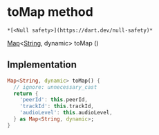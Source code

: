 # toMap method

    *[<Null safety>](https://dart.dev/null-safety)*

[Map](https://api.flutter.dev/flutter/dart-core/Map-class.html)&lt;[String](https://api.flutter.dev/flutter/dart-core/String-class.html), dynamic> toMap
()

## Implementation

```dart
Map<String, dynamic> toMap() {
  // ignore: unnecessary_cast
  return {
    'peerId': this.peerId,
    'trackId': this.trackId,
    'audioLevel': this.audioLevel,
  } as Map<String, dynamic>;
}
```
